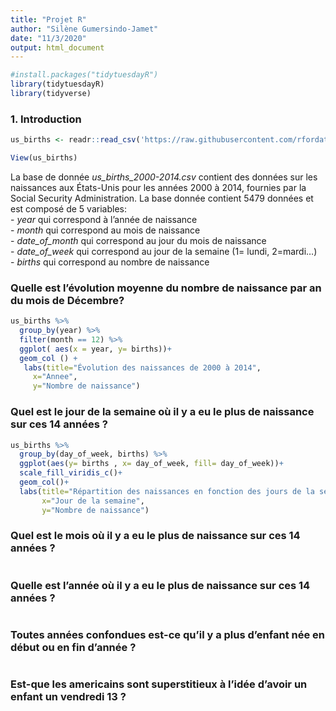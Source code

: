 ```yaml
---
title: "Projet R"
author: "Silène Gumersindo-Jamet"
date: "11/3/2020"
output: html_document
---
```


```r
#install.packages("tidytuesdayR")
library(tidytuesdayR)
library(tidyverse)
```
### 1. Introduction
```r
us_births <- readr::read_csv('https://raw.githubusercontent.com/rfordatascience/tidytuesday/master/data/2018/2018-10-02/us_births_2000-2014.csv')

View(us_births)

```

La base de donnée *us_births_2000-2014.csv* contient des données sur les naissances aux États-Unis pour les années 2000 à 2014, fournies par la Social Security Administration. La base donnée contient 5479 données et est composé de 5 variables:      
  - *year* qui correspond à l'année de naissance     
  - *month* qui correspond au mois de naissance     
  - *date_of_month* qui correspond au jour du mois de naissance     
  - *date_of_week* qui correspond au jour de la semaine (1= lundi, 2=mardi...)     
  - *births* qui correspond au nombre de naissance     


### Quelle est l'évolution moyenne du nombre de naissance par an du mois de Décembre?
```r

us_births %>% 
  group_by(year) %>% 
  filter(month == 12) %>% 
  ggplot( aes(x = year, y= births))+
  geom_col () +
   labs(title="Évolution des naissances de 2000 à 2014",
     x="Annee",
     y="Nombre de naissance")
```


### Quel est le jour de la semaine où il y a eu le plus de naissance sur ces 14 années ?
```r
us_births %>% 
  group_by(day_of_week, births) %>% 
  ggplot(aes(y= births , x= day_of_week, fill= day_of_week))+
  scale_fill_viridis_c()+
  geom_col()+
  labs(title="Répartition des naissances en fonction des jours de la semaine",
       x="Jour de la semaine",
       y="Nombre de naissance")
```


### Quel est le mois où il y a eu le plus de naissance sur ces 14 années ?
```r

```


### Quelle est l'année où il y a eu le plus de naissance sur ces 14 années ?
```r

```


### Toutes années confondues est-ce qu'il y a plus d'enfant née en début ou en fin d'année ?
```r

```


### Est-que les americains sont superstitieux à l'idée d'avoir un enfant un vendredi 13 ?
```r

```




